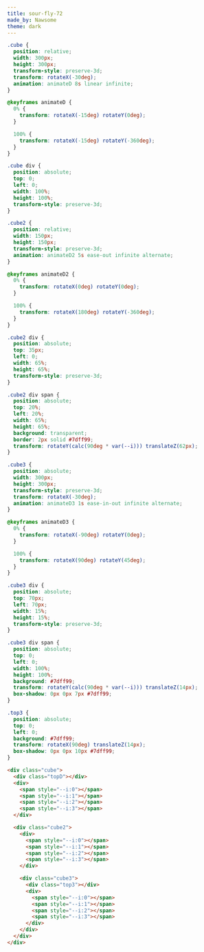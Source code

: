 ```yaml
---
title: sour-fly-72
made_by: Nawsome
theme: dark
---
```


```css
.cube {
  position: relative;
  width: 300px;
  height: 300px;
  transform-style: preserve-3d;
  transform: rotateX(-30deg);
  animation: animateD 8s linear infinite;
}

@keyframes animateD {
  0% {
    transform: rotateX(-15deg) rotateY(0deg);
  }

  100% {
    transform: rotateX(-15deg) rotateY(-360deg);
  }
}

.cube div {
  position: absolute;
  top: 0;
  left: 0;
  width: 100%;
  height: 100%;
  transform-style: preserve-3d;
}

.cube2 {
  position: relative;
  width: 150px;
  height: 150px;
  transform-style: preserve-3d;
  animation: animateD2 5s ease-out infinite alternate;
}

@keyframes animateD2 {
  0% {
    transform: rotateX(0deg) rotateY(0deg);
  }

  100% {
    transform: rotateX(180deg) rotateY(-360deg);
  }
}

.cube2 div {
  position: absolute;
  top: 35px;
  left: 0;
  width: 65%;
  height: 65%;
  transform-style: preserve-3d;
}

.cube2 div span {
  position: absolute;
  top: 20%;
  left: 20%;
  width: 65%;
  height: 65%;
  background: transparent;
  border: 2px solid #7dff99;
  transform: rotateY(calc(90deg * var(--i))) translateZ(62px);
}

.cube3 {
  position: absolute;
  width: 300px;
  height: 300px;
  transform-style: preserve-3d;
  transform: rotateX(-30deg);
  animation: animateD3 1s ease-in-out infinite alternate;
}

@keyframes animateD3 {
  0% {
    transform: rotateX(-90deg) rotateY(0deg);
  }

  100% {
    transform: rotateX(90deg) rotateY(45deg);
  }
}

.cube3 div {
  position: absolute;
  top: 70px;
  left: 70px;
  width: 15%;
  height: 15%;
  transform-style: preserve-3d;
}

.cube3 div span {
  position: absolute;
  top: 0;
  left: 0;
  width: 100%;
  height: 100%;
  background: #7dff99;
  transform: rotateY(calc(90deg * var(--i))) translateZ(14px);
  box-shadow: 0px 0px 7px #7dff99;
}

.top3 {
  position: absolute;
  top: 0;
  left: 0;
  background: #7dff99;
  transform: rotateX(90deg) translateZ(14px);
  box-shadow: 0px 0px 10px #7dff99;
}
```

```html
<div class="cube">
  <div class="topD"></div>
  <div>
    <span style="--i:0"></span>
    <span style="--i:1"></span>
    <span style="--i:2"></span>
    <span style="--i:3"></span>
  </div>

  <div class="cube2">
    <div>
      <span style="--i:0"></span>
      <span style="--i:1"></span>
      <span style="--i:2"></span>
      <span style="--i:3"></span>
    </div>

    <div class="cube3">
      <div class="top3"></div>
      <div>
        <span style="--i:0"></span>
        <span style="--i:1"></span>
        <span style="--i:2"></span>
        <span style="--i:3"></span>
      </div>
    </div>
  </div>
</div>
```
